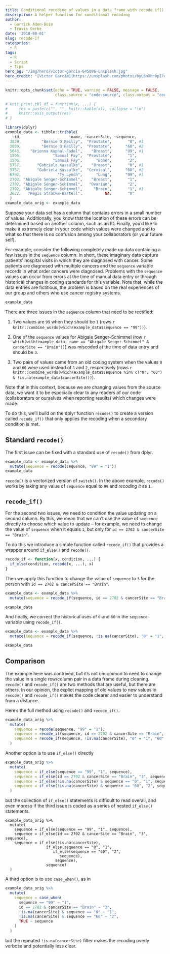```yaml
---
title: Conditional recoding of values in a data frame with recode_if()
description: A helper function for conditional recoding
author: 
  - Garrick Aden-Buie
  - Travis Gerke
date: '2018-08-01'
slug: recode-if
categories: 
  - R
tags:
  - R
  - Script
  - Tips
hero_bg: "/img/hero/victor-garcia-645096-unsplash.jpg"
hero_credit: "[Victor Garcia](https://unsplash.com/photos/0yL6nXhn0pI?utm_source=unsplash&utm_medium=referral&utm_content=creditCopyText) on [Unsplash](https://unsplash.com/search/photos/grid?utm_source=unsplash&utm_medium=referral&utm_content=creditCopyText)"
---
```


```r
knitr::opts_chunk$set(echo = TRUE, warning = FALSE, message = FALSE,
                      class.source = "code-source", class.output = "code-output")

# knit_print.tbl_df = function(x, ...) {
#     res = paste(c("", "", knitr::kable(x)), collapse = "\n")
#     knitr::asis_output(res)
# }

library(dplyr)
example_data <- tibble::tribble(
   ~id,                     ~name, ~cancerSite, ~sequence,
  3839,         "Bernie O'Reilly",  "Prostate",       "0", #1
  3839,         "Bernie O'Reilly",  "Prostate",      "60", #2
  5643,    "Brionna Kuphal-Fadel",    "Breast",      "99", #1
  1506,              "Samual Fay",  "Prostate",       "1",
  1506,              "Samual Fay",      "Bone",       "2",
  5757,       "Gabriela Kassulke",    "Breast",       "0", #1
  5757,       "Gabriela Kassulke",  "Cervical",      "60", #2
  6702,                "Ty Lynch",      "Lung",      "99", #1
  2702, "Abigale Senger-Schimmel",    "Breast",       "1",
  2702, "Abigale Senger-Schimmel",   "Ovarian",       "2",
  2702, "Abigale Senger-Schimmel",     "Brain",       "1", #3
  3622,   "Regis Stracke-Bartell",          NA,       "0"
  )
example_data_orig <- example_data
```

Suppose your data set has a column that contains errors in a small number of values.
Additionally, you know that the location of these errors can be determined based on another column, such as an ID.
Finally, you'd like to make it extremely clear in your code which values were changed and to what so that there is no confusion among your collaborators (or your future self).

For example, consider the following completely made up data containing a few issues in the `sequence` column. 
In short, these imaginary data capture patients' hospital visits in which they are diagnosed with cancer. 
Some patients are diagnosed with multiple cancers and the `sequence` variable records in what order cancers were diagnosed. 
Problems with the `sequence` values can occur from errors at the time of manual data entry or through historical changes in coding standards for this variable. 
Note that, while the data entries are fictitious, the problem is based on the real experiences of our group and others who use cancer registry systems.

```r
example_data
```

There are three issues in the `sequence` column that need to be rectified:

1. Two values are `99` when they should be `1` (rows `r knitr::combine_words(which(example_data$sequence == "99"))`).

1. One of the `sequence` values for Abigale Senger-Schimmel (row `r which(with(example_data, name == "Abigale Senger-Schimmel" & cancerSite == "Brain"))`) was miscoded at the time of data entry and should be `3`.

1. Two pairs of values came from an old coding system when the values `0` and `60` were used instead of `1` and `2`, respectively (rows `r knitr::combine_words(which(example_data$sequence %in% c("0", "60") & !is.na(example_data$cancerSite)))`). 

Note that in this context, because we are changing values from the source data, we want it to be especially clear to any readers of our code (collaborators or ourselves when reporting results) which changes were made.

To do this, we'll build on the dplyr function `recode()` to create a version called `recode_if()` that only applies the recoding when a secondary condition is met.

## Standard `recode()`

The first issue can be fixed with a standard use of `recode()` from dplyr.

```r
example_data <- example_data %>% 
  mutate(sequence = recode(sequence, "99" = "1"))
example_data
```

`recode()` is a vectorized version of `switch()`.
In the above example, `recode()` works by taking any value of `sequence` equal to `99` and _recoding it_ as `1`.

## `recode_if()`

For the second two issues, we need to condition the value updating on a second column.
By this, we mean that we can't use the value of `sequence` directly to choose which value to update -- for example, we need to change the value of `sequence` when it equals `1`, but only for `id == 2702 & cancerSite == "Brain"`.

To do this we introduce a simple function called `recode_if()` that provides a wrapper around `if_else()` and `recode()`.

```r
recode_if <- function(x, condition, ...) {
  if_else(condition, recode(x, ...), x)
}
```

Then we apply this function to change the value of `sequence` to `3` for the person with `id == 2702 & cancerSite == "Brain"`.

```r
example_data <- example_data %>%
  mutate(sequence = recode_if(sequence, id == 2702 & cancerSite == "Brain", "1" = "3"))

example_data
```

And finally, we correct the historical uses of `0` and `60` in the `sequence` variable using `recode_if()`.

```r
example_data <- example_data %>%
  mutate(sequence = recode_if(sequence, !is.na(cancerSite), "0" = "1", "60" = "2"))

example_data
```

## Comparison

The example here was contrived, but it's not uncommon to need to change the value in a single row/column pair in a data frame during cleaning.
`recode()` and `recode_if()` are two methods that are useful, but there are others.
In our opinion, the explict mapping of old values to new values in `recode()` and `recode_if()` makes the code clearer and easier to understand from a distance.

Here's the full method using `recode()` and `recode_if()`.

```r
example_data_orig %>% 
  mutate(
    sequence = recode(sequence, "99" = "1"),
    sequence = recode_if(sequence, id == 2702 & cancerSite == "Brain", "1" = "3"),
    sequence = recode_if(sequence, !is.na(cancerSite), "0" = "1", "60" = "2")
  )
```

Another option is to use `if_else()` directly

```r
example_data_orig %>%
  mutate(
    sequence = if_else(sequence == "99", "1", sequence),
    sequence = if_else(id == 2702 & cancerSite == "Brain", "3", sequence),
    sequence = if_else(!is.na(cancerSite) & sequence == "0", "1", sequence),
    sequence = if_else(!is.na(cancerSite) & sequence == "60", "2", sequence)
  )
```

but the collection of `if_else()` statements is difficult to read overall, and even moreso if the third issue is coded as a series of nested `if_else()` statements.

```
example_data_orig %>%
  mutate(
    sequence = if_else(sequence == "99", "1", sequence),
    sequence = if_else(id == 2702 & cancerSite == "Brain", "3", sequence),
    sequence = if_else(!is.na(cancerSite),
                  if_else(sequence == "0", "1", 
                     if_else(sequence == "60", "2", 
                        sequence),
                      sequence), 
                  sequence)
  )
```


A third option is to use `case_when()`, as in

```r
example_data_orig %>%
  mutate(
    sequence = case_when(
      sequence == "99" ~ "1",
      id == 2702 & cancerSite == "Brain" ~ "3",
      !is.na(cancerSite) & sequence == "0" ~ "1",
      !is.na(cancerSite) & sequence == "60" ~ "2",
      TRUE ~ sequence
    )
  )
```

but the repeated `!is.na(cancerSite)` filter makes the recoding overly verbose and potentially less clear.
